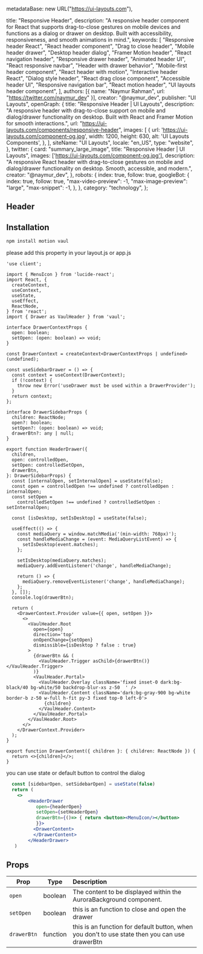   metadataBase: new URL("https://ui-layouts.com"),

  title: "Responsive Header",
  description:
    "A responsive header component for React that supports drag-to-close gestures on mobile devices and functions as a dialog or drawer on desktop. Built with accessibility, responsiveness, and smooth animations in mind.",
  keywords: [
    "Responsive header React",
    "React header component",
    "Drag to close header",
    "Mobile header drawer",
    "Desktop header dialog",
    "Framer Motion header",
    "React navigation header",
    "Responsive drawer header",
    "Animated header UI",
    "React responsive navbar",
    "Header with drawer behavior",
    "Mobile-first header component",
    "React header with motion",
    "Interactive header React",
    "Dialog style header",
    "React drag close component",
    "Accessible header UI",
    "Responsive navigation bar",
    "React motion header",
    "UI layouts header component",
  ],
  authors: [{ name: "Naymur Rahman", url: "https://twitter.com/naymur_dev" }],
  creator: "@naymur_dev",
  publisher: "UI Layouts",
  openGraph: {
    title: "Responsive Header | UI Layouts",
    description:
      "A responsive header with drag-to-close support on mobile and dialog/drawer functionality on desktop. Built with React and Framer Motion for smooth interactions.",
    url: "https://ui-layouts.com/components/responsive-header",
    images: [
      {
        url: 'https://ui-layouts.com/component-og.jpg',
        width: 1200,
        height: 630,
        alt: 'UI Layouts Components',
      },
    ],
    siteName: "UI Layouts",
    locale: "en_US",
    type: "website",
  },
  twitter: {
    card: "summary_large_image",
    title: "Responsive Header | UI Layouts",
    images: ['https://ui-layouts.com/component-og.jpg'],
    description:
      "A responsive React header with drag-to-close gestures on mobile and dialog/drawer functionality on desktop. Smooth, accessible, and modern.",
    creator: "@naymur_dev",
  },
  robots: {
    index: true,
    follow: true,
    googleBot: {
      index: true,
      follow: true,
      "max-video-preview": -1,
      "max-image-preview": "large",
      "max-snippet": -1,
    },
  },
  category: "technology",
};


## Header

<ComponentCodePreview name='responsive-header-default' hasReTrigger responsive />

## Installation

```bash
npm install motion vaul
```

please add this property in your layout.js or app.js

```tsx
'use client';

import { MenuIcon } from 'lucide-react';
import React, {
  createContext,
  useContext,
  useState,
  useEffect,
  ReactNode,
} from 'react';
import { Drawer as VaulHeader } from 'vaul';

interface DrawerContextProps {
  open: boolean;
  setOpen: (open: boolean) => void;
}

const DrawerContext = createContext<DrawerContextProps | undefined>(undefined);

const useSidebarDrawer = () => {
  const context = useContext(DrawerContext);
  if (!context) {
    throw new Error('useDrawer must be used within a DrawerProvider');
  }
  return context;
};

interface DrawerSidebarProps {
  children: ReactNode;
  open?: boolean;
  setOpen?: (open: boolean) => void;
  drawerBtn?: any | null;
}

export function HeaderDrawer({
  children,
  open: controlledOpen,
  setOpen: controlledSetOpen,
  drawerBtn,
}: DrawerSidebarProps) {
  const [internalOpen, setInternalOpen] = useState(false);
  const open = controlledOpen !== undefined ? controlledOpen : internalOpen;
  const setOpen =
    controlledSetOpen !== undefined ? controlledSetOpen : setInternalOpen;

  const [isDesktop, setIsDesktop] = useState(false);

  useEffect(() => {
    const mediaQuery = window.matchMedia('(min-width: 768px)');
    const handleMediaChange = (event: MediaQueryListEvent) => {
      setIsDesktop(event.matches);
    };

    setIsDesktop(mediaQuery.matches);
    mediaQuery.addEventListener('change', handleMediaChange);

    return () => {
      mediaQuery.removeEventListener('change', handleMediaChange);
    };
  }, []);
  console.log(drawerBtn);

  return (
    <DrawerContext.Provider value={{ open, setOpen }}>
      <>
        <VaulHeader.Root
          open={open}
          direction='top'
          onOpenChange={setOpen}
          dismissible={isDesktop ? false : true}
        >
          {drawerBtn && (
            <VaulHeader.Trigger asChild>{drawerBtn()}</VaulHeader.Trigger>
          )}
          <VaulHeader.Portal>
            <VaulHeader.Overlay className='fixed inset-0 dark:bg-black/40 bg-white/50 backdrop-blur-xs z-50  ' />
            <VaulHeader.Content className='dark:bg-gray-900 bg-white  border-b z-50 w-full h-fit py-3 fixed top-0 left-0'>
              {children}
            </VaulHeader.Content>
          </VaulHeader.Portal>
        </VaulHeader.Root>
      </>
    </DrawerContext.Provider>
  );
}

export function DrawerContent({ children }: { children: ReactNode }) {
  return <>{children}</>;
}
```

you can use state or default button to control the dialog

```jsx
  const [sidebarOpen, setSidebarOpen] = useState(false)
  return (
    <>
        <HeaderDrawer
           open={headerOpen}
           setOpen={setHeaderOpen}
           drawerBtn={()=> { return <button><MenuIcon/></button>
           }}>
          <DrawerContent>
          </DrawerContent>
        </HeaderDrawer>
   )
```

## Props

| Prop        | Type     | Description                                                                                    |
| ----------- | -------- | :--------------------------------------------------------------------------------------------- |
| `open`      | boolean  | The content to be displayed within the AuroraBackground component.                             |
| `setOpen`   | boolean  | this is an function to close and open the drawer                                               |
| `drawerBtn` | function | this is an function for default button, when you don't to use state then you can use drawerBtn |
